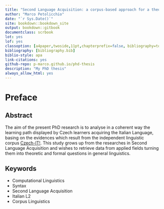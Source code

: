 ```yaml
--- 
title: "Second Language Acquisition: a corpus-based approach for a theoretical investigation"
author: "Marco Petolicchio"
date: "`r Sys.Date()`"
site: bookdown::bookdown_site
output: bookdown::gitbook
documentclass: scrbook
lot: yes
lof: yes
classoption: [a4paper,twoside,11pt,chapterprefix=false, bibliography=totocnumbered]
bibliography: [bibliography.bib]
biblio-style: apa
link-citations: yes
github-repo: p-marco.github.io/phd-thesis
description: "My PhD thesis"
always_allow_html: yes
---
```


# Preface
## Abstract

The aim of the present PhD research is to analyse in a coherent way the learning path displayed by Czech learners acquiring the Italian Language, basing on the evidences which result from the independent linguistic corpus [Czech-IT!](http://czech-it.github.io).
This study grows up from the researches in Second Language Acquisition and wishes to retrieve data from applied fields turning them into theoretic and formal questions in general linguistics.

## Keywords

* Computational Linguistics
* Syntax
* Second Language Acquisition
* Italian L2
* Corpus Linguistics
